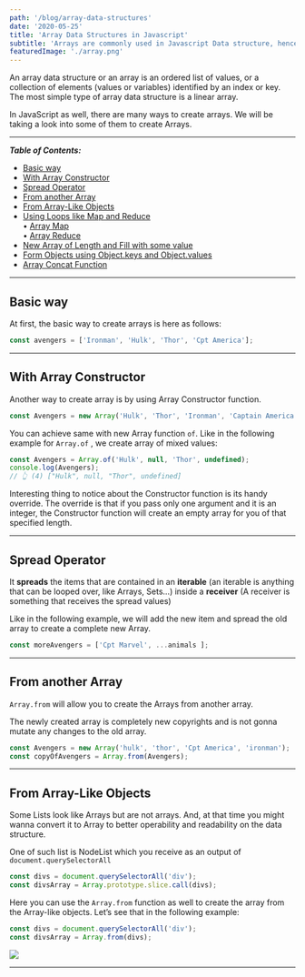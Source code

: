 ```yaml
---
path: '/blog/array-data-structures'
date: '2020-05-25'
title: 'Array Data Structures in Javascript'
subtitle: 'Arrays are commonly used in Javascript Data structure, hence it can be very handy to know your ways around arrays. Here are different ways to create Arrays'
featuredImage: './array.png'
---
```



An array data structure or an array is an ordered list of values, or a collection of elements (values or variables) identified by an index or key. The most simple type of array data structure is a linear array.

In JavaScript as well, there are many ways to create arrays. We will be taking a look into some of them to create Arrays.

----------

**_Table of Contents:_**

-   [Basic way](https://www.jeffubayi.site/blog/array-data-structures#basic-way)
-   [With Array Constructor](https://www.jeffubayi.site/blog/array-data-structures#with-array-constructor)
-   [Spread Operator](https://www.jeffubayi.site/blog/array-data-structures#spread-operator)
-   [From another Array](https://time2hack.com/different-ways-to-create-arrays-in-javascript/#from-another-array)
-   [From Array-Like Objects](https://time2hack.com/different-ways-to-create-arrays-in-javascript/#from-array-like-objects)
-   [Using Loops like Map and Reduce](https://time2hack.com/different-ways-to-create-arrays-in-javascript/#using-loops-like-map-and-reduce)  
    • [Array Map](https://time2hack.com/different-ways-to-create-arrays-in-javascript/#array-map)  
    • [Array Reduce](https://time2hack.com/different-ways-to-create-arrays-in-javascript/#array-reduce)
-   [New Array of Length and Fill with some value](https://time2hack.com/different-ways-to-create-arrays-in-javascript/#new-array-of-length-and-fill-with-some-value)
-   [Form Objects using Object.keys and Object.values](https://time2hack.com/different-ways-to-create-arrays-in-javascript/#form-objects-using-object-keys-and-object-values)
-   [Array Concat Function](https://time2hack.com/different-ways-to-create-arrays-in-javascript/#array-concat-function)

----------

## Basic way

At first, the basic way to create arrays is here as follows:

```js
const avengers = ['Ironman', 'Hulk', 'Thor', 'Cpt America'];
```

----------

## With Array Constructor

Another way to create array is by using Array Constructor function.

```js
const Avengers = new Array('Hulk', 'Thor', 'Ironman', 'Captain America');
```

You can achieve same with new Array function  `of`. Like in the following example for  `Array.of`  , we create array of mixed values:

```js
const Avengers = Array.of('Hulk', null, 'Thor', undefined);
console.log(Avengers);
// 👆 (4) ["Hulk", null, "Thor", undefined]
```

Interesting thing to notice about the Constructor function is its handy override. The override is that if you pass only one argument and it is an integer, the Constructor function will create an empty array for you of that specified length.

----------

## Spread Operator

It **spreads** the items that are contained in an **iterable** (an iterable is anything that can be looped over, like Arrays, Sets…) inside a **receiver** (A receiver is something that receives the spread values)

Like in the following example, we will add the new item and spread the old array to create a complete new Array.

```js
const moreAvengers = ['Cpt Marvel', ...animals ];
```

----------

## From another Array

`Array.from`  will allow you to create the Arrays from another array.

The newly created array is completely new copyrights and is not gonna mutate any changes to the old array.

```js
const Avengers = new Array('hulk', 'thor', 'Cpt America', 'ironman');
const copyOfAvengers = Array.from(Avengers);
```

----------

## From Array-Like Objects

Some Lists look like Arrays but are not arrays. And, at that time you might wanna convert it to Array to better operability and readability on the data structure.

One of such list is NodeList which you receive as an output of  `document.querySelectorAll`

```js
const divs = document.querySelectorAll('div');
const divsArray = Array.prototype.slice.call(divs);
```

Here you can use the  `Array.from`  function as well to create the array from the Array-like objects. Let’s see that in the following example:

```js
const divs = document.querySelectorAll('div');
const divsArray = Array.from(divs);
```

![](https://res.cloudinary.com/time2hack/image/upload/q_auto:good,f_auto/nodelist-to-array-time2hack.png)

----------


